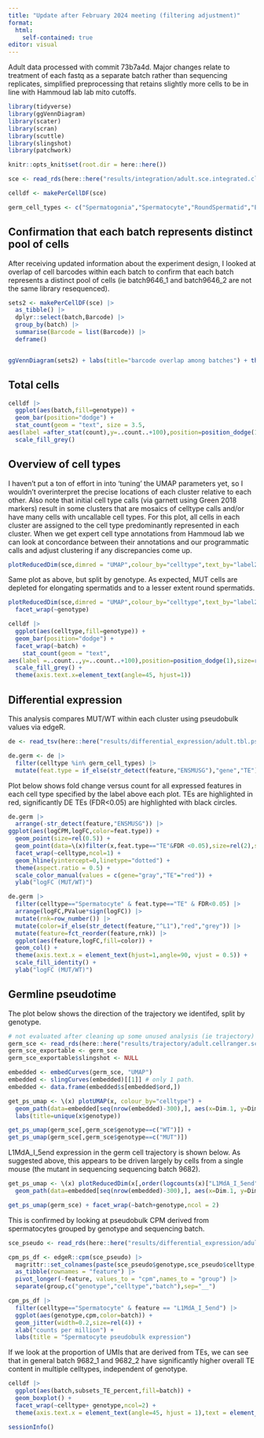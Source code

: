 ```yaml
---
title: "Update after February 2024 meeting (filtering adjustment)"
format: 
  html:
    self-contained: true
editor: visual
---
```


Adult data processed with commit 73b7a4d. Major changes relate to treatment of each fastq as a separate batch rather than sequencing replicates, simplified preprocessing that retains slightly more cells to be in line with Hammoud lab lab mito cutoffs.

```r
library(tidyverse)
library(ggVennDiagram)
library(scater)
library(scran)
library(scuttle)
library(slingshot)
library(patchwork)

knitr::opts_knit$set(root.dir = here::here())
```

```r
sce <- read_rds(here::here("results/integration/adult.sce.integrated.clustered.celltypes.rds"))

celldf <- makePerCellDF(sce)

germ_cell_types <- c("Spermatogonia","Spermatocyte","RoundSpermatid","Elongating")
```

## Confirmation that each batch represents distinct pool of cells

After receiving updated information about the experiment design, I looked at overlap of cell barcodes within each batch to confirm that each batch represents a distinct pool of cells (ie batch9646_1 and batch9646_2 are not the same library resequenced).

```r
sets2 <- makePerCellDF(sce) |>
  as_tibble() |>
  dplyr::select(batch,Barcode) |>
  group_by(batch) |>
  summarise(Barcode = list(Barcode)) |>
  deframe()


ggVennDiagram(sets2) + labs(title="barcode overlap among batches") + theme(plot.title=element_text(hjust=0.5,face="bold"))
```

## Total cells

```r
celldf |>
  ggplot(aes(batch,fill=genotype)) +
  geom_bar(position="dodge") +
  stat_count(geom = "text", size = 3.5,
aes(label =after_stat(count),y=..count..+100),position=position_dodge(1)) +
  scale_fill_grey()
```

## Overview of cell types

I haven't put a ton of effort in into 'tuning' the UMAP parameters yet, so I wouldn't overinterpret the precise locations of each cluster relative to each other. Also note that initial cell type calls (via garnett using Green 2018 markers) result in some clusters that are mosaics of celltype calls and/or have many cells with uncallable cell types. For this plot, all cells in each cluster are assigned to the cell type predominantly represented in each cluster. When we get expert cell type annotations from Hammoud lab we can look at concordance between their annotations and our programmatic calls and adjust clustering if any discrepancies come up.

```r
plotReducedDim(sce,dimred = "UMAP",colour_by="celltype",text_by="label2", text_size=rel(3))
```

Same plot as above, but split by genotype. As expected, MUT cells are depleted for elongating spermatids and to a lesser extent round spermatids.

```r
plotReducedDim(sce,dimred = "UMAP",colour_by="celltype",text_by="label2",other_fields = "genotype",text_size=rel(3)) +
  facet_wrap(~genotype)
```

```r
celldf |>
  ggplot(aes(celltype,fill=genotype)) +
  geom_bar(position="dodge") +
  facet_wrap(~batch) +
    stat_count(geom = "text", 
aes(label =..count..,y=..count..+100),position=position_dodge(1),size=rel(2)) +
  scale_fill_grey() +
  theme(axis.text.x=element_text(angle=45, hjust=1))
```

## Differential expression

This analysis compares MUT/WT within each cluster using pseudobulk values via edgeR.

```r
de <- read_tsv(here::here("results/differential_expression/adult.tbl.pseudobulk.de.tsv.gz"))

de.germ <- de |> 
  filter(celltype %in% germ_cell_types) |>
  mutate(feat.type = if_else(str_detect(feature,"ENSMUSG"),"gene","TE"))
```

Plot below shows fold change versus count for all expressed features in each cell type specified by the label above each plot. TEs are highlighted in red, significantly DE TEs (FDR\<0.05) are highlighted with black circles.

```r
de.germ |>
  arrange(-str_detect(feature,"ENSMUSG")) |>
ggplot(aes(logCPM,logFC,color=feat.type)) +
  geom_point(size=rel(0.5)) +
  geom_point(data=\(x)filter(x,feat.type=="TE"&FDR <0.05),size=rel(2),shape=21,color="black",fill=NA) +
  facet_wrap(~celltype,ncol=1) +
  geom_hline(yintercept=0,linetype="dotted") +
  theme(aspect.ratio = 0.5) +
  scale_color_manual(values = c(gene="gray","TE"="red")) +
  ylab("logFC (MUT/WT)")
```

```r
de.germ |>
  filter(celltype=="Spermatocyte" & feat.type=="TE" & FDR<0.05) |>
  arrange(logFC,PValue*sign(logFC)) |>
  mutate(rnk=row_number()) |>
  mutate(color=if_else(str_detect(feature,"^L1"),"red","grey")) |>
  mutate(feature=fct_reorder(feature,rnk)) |>
  ggplot(aes(feature,logFC,fill=color)) +
  geom_col() +
  theme(axis.text.x = element_text(hjust=1,angle=90, vjust = 0.5)) +
  scale_fill_identity() +
  ylab("logFC (MUT/WT)")
```

## Germline pseudotime

The plot below shows the direction of the trajectory we identifed, split by genotype.

```r
# not evaluated after cleaning up some unused analysis (ie trajectory)
germ_sce <- read_rds(here::here("results/trajectory/adult.cellranger.sce.germ_cell.trajectory.rds"))
germ_sce_exportable <- germ_sce
germ_sce_exportable$slingshot <- NULL

embedded <- embedCurves(germ_sce, "UMAP")
embedded <- slingCurves(embedded)[[1]] # only 1 path.
embedded <- data.frame(embedded$s[embedded$ord,])

get_ps_umap <- \(x) plotUMAP(x, colour_by="celltype") +
  geom_path(data=embedded[seq(nrow(embedded)-300),], aes(x=Dim.1, y=Dim.2), size=1.2, arrow = arrow(length=unit(0.30,"cm"), ends="last", type = "closed")) +
  labs(title=unique(x$genotype))

get_ps_umap(germ_sce[,germ_sce$genotype==c("WT")]) +
get_ps_umap(germ_sce[,germ_sce$genotype==c("MUT")])
```

L1MdA_I_5end expression in the germ cell trajectory is shown below. As suggested above, this appears to be driven largely by cells from a single mouse (the mutant in sequencing sequencing batch 9682).

```r
get_ps_umap <- \(x) plotReducedDim(x[,order(logcounts(x)["L1MdA_I_5end",])],colour_by = "L1MdA_I_5end",dimred="UMAP",other_fields = c("genotype","batch")) +
  geom_path(data=embedded[seq(nrow(embedded)-300),], aes(x=Dim.1, y=Dim.2), size=1.2, arrow = arrow(length=unit(0.30,"cm"), ends="last", type = "closed"))

get_ps_umap(germ_sce) + facet_wrap(~batch+genotype,ncol = 2)
```

This is confirmed by looking at pseudobulk CPM derived from spermatocytes grouped by genotype and sequencing batch.

```r
sce_pseudo <- read_rds(here::here("results/differential_expression/adult.sce.pseudobulk.rds"))

cpm_ps_df <- edgeR::cpm(sce_pseudo) |> 
  magrittr::set_colnames(paste(sce_pseudo$genotype,sce_pseudo$celltype,sce_pseudo$batch,sep="__")) |>
  as_tibble(rownames = "feature") |>
  pivot_longer(-feature, values_to = "cpm",names_to = "group") |>
  separate(group,c("genotype","celltype","batch"),sep="__")

cpm_ps_df |>
  filter(celltype=="Spermatocyte" & feature == "L1MdA_I_5end") |>
  ggplot(aes(genotype,cpm,color=batch)) +
  geom_jitter(width=0.2,size=rel(4)) +
  xlab("counts per million") +
  labs(title = "Spermatocyte pseudobulk expression")

```

If we look at the proportion of UMIs that are derived from TEs, we can see that in general batch 9682_1 and 9682_2 have significantly higher overall TE content in multiple celltypes, independent of genotype.

```r
celldf |>
  ggplot(aes(batch,subsets_TE_percent,fill=batch)) +
  geom_boxplot() +
  facet_wrap(~celltype+ genotype,ncol=2) +
  theme(axis.text.x = element_text(angle=45, hjust = 1),text = element_text(size=25))
```

```r
sessionInfo()
```
